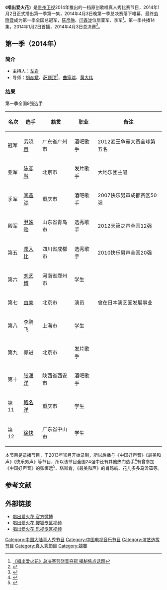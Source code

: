 {{Infobox television
| show_name            = 唱出爱火花 
| image                =  
| caption              =  
| show_name_2          =
| genre                = [[真人秀|真人秀]]、[[歌唱比赛|歌唱比赛]]
| creator              = 
| presenter            = 
| country              = [[中国大陆|中国大陆]]
| language             = [[普通话|普通话]]
| num_seasons          = 1
| location             =  
| network              = [[贵州卫视|贵州卫视]]
| first_aired          = 2014年1月2日
| last_aired           = 2014年4月3日
| related              = [[最美和声|最美和声]]<br>[[快乐男声|快乐男声]] 
}}
《'''唱出爱火花'''》是[[贵州卫视|贵州卫视]]2014年推出的一档原创歌唱真人秀比赛节目，2014年1月2日正式播出第一季第一集，2014年4月3日晚第一季总决赛落下帷幕，最终[[劳晓音|劳晓音]]成为第一季全国总冠军，[[陈彦融|陈彦融]]、[[闫鑫泷|闫鑫泷]]位居亚军、季军<ref>[http://news.xinhuanet.com/ent/2014-04/04/c_126357183.htm 《唱出爱火花》总决赛劳晓音夺冠 揭秘焦点话题]</ref>。第一季共播14集，2014年1月2日首播，2014年4月3日总决赛<ref>{{Cite web |url=http://www.letv.com/zongyi/91473.html |title=《唱出爱火花》全程赛视频 |accessdate=2014-05-09 |archive-date=2014-05-12 |archive-url=https://web.archive.org/web/20140512222515/http://www.letv.com/zongyi/91473.html |dead-url=no }}</ref>。
 
==第一季（2014年）==
=== 简介 ===
* 主持人：[[左岩|左岩]]
* 导师：[[胡彦斌|胡彦斌]]、[[萨顶顶|萨顶顶]]<ref>{{Cite web |url=http://ent.163.com/14/0327/10/9OBAB5MC00031GVS.html |title=《唱出爱火花》迎踢馆赛 胡彦斌萨顶顶闹翻离场 |accessdate=2014-05-09 |archive-date=2019-09-16 |archive-url=https://web.archive.org/web/20190916174953/http://ent.163.com/14/0327/10/9OBAB5MC00031GVS.html |dead-url=no }}</ref>、[[曲家瑞|曲家瑞]]、[[黄大炜|黄大炜]]

===结果===
第一季全国9强选手
{| class="wikitable"
|-
! 名次 !! 选手 !! 籍贯 !! 职业 !!备注 
|-
| 冠军 || [[劳晓音|劳晓音]] || 广东省广州市 || 酒吧歌手 ||2012麦王争霸大赛全球第五名
|-
| 亚军 || [[陈彦融|陈彦融]] || 北京市 || 发片歌手 ||大地乐团主唱
|-
| 季军 || [[闫鑫泷|闫鑫泷]] || 重庆市 || 酒吧歌手 || 2007快乐男声成都赛区50强
|-
| 殿军 || [[尹姝贻|尹姝贻]] || 山东省青岛市 || 选秀歌手 || 2012天籁之声全国12强 
|-
| 第五 || [[邓入比|邓入比]] || 四川省成都市 || 选秀歌手 || 2010快乐男声全国20强  
|-
| 第六 || [[刘艺博|刘艺博]] || 河南省郑州市 || 学生  ||  
|-
| 第七 || [[由美|由美]] || 北京市 || 演员 || 曾在日本演艺圈发展事业 
|-
| 第八 || 李鹏飞 || 上海市 || 学生  ||  
|-
| 第九 || 郭进 || 北京市 || 发片歌手  ||
|-
| 第十 || [[张潇洋|张潇洋]] || 陕西省西安市 || 酒吧歌手 || 
|-
| 第11 || [[鲍名洋|鲍名洋]] || 重庆市 || 学生 || 
|-
| 第12 || [[徐快|徐快]] || 广东省中山市 || 学生  ||   
|}

本节目是录播节目，于2013年10月开始录制，所以后播与《中国好声音》《最美和声》《快乐男声》等节目，所以该节目全国24强中还有其他热门选手<ref>{{Cite web |url=http://www.hunantv.com/p/20140113/1234335528.html |title=贵州卫视《唱出爱火花》竟成中小学生作文提高班 |accessdate=2014-05-09 |archive-date=2015-09-24 |archive-url=https://web.archive.org/web/20150924044215/http://www.hunantv.com/p/20140113/1234335528.html |dead-url=no }}</ref>有曾参加《中国好声音》的[[张恒远|张恒远]]<ref>{{Cite web |url=http://ent.ifeng.com/tv/news/zongyi/detail_2014_01/02/32659418_0.shtml |title=《唱出爱火花》被爆门槛高 曾“逼”走好声音亚军 |accessdate=2014-05-09 |archive-date=2019-09-16 |archive-url=https://web.archive.org/web/20190916174953/http://ent.ifeng.com/tv/news/zongyi/detail_2014_01/02/32659418_0.shtml |dead-url=no }}</ref>、[[塔斯肯|塔斯肯]]，《最美和声》的[[肖懿航|肖懿航]]、花儿多多[[马沂茹|马沂茹]]等。

== 参考文献 ==
{{Reflist}}

== 外部链接 ==
* [http://weibo.com/lovesongspark 唱出爱火花 官方微博]{{Wayback|url=http://weibo.com/lovesongspark |date=20140513013422 }}
* [http://tv.sohu.com/s2013/ccahh/ 唱出爱火花 搜狐专区视频]{{Wayback|url=http://tv.sohu.com/s2013/ccahh/ |date=20190920192756 }}
* [https://web.archive.org/web/20140512222515/http://www.letv.com/zongyi/91473.html 唱出爱火花 乐视专区视频]
{{贵州卫视电视节目}}
[[Category:中国大陆真人秀节目|Category:中国大陆真人秀节目]]
[[Category:中国电视音乐节目|Category:中国电视音乐节目]]
[[Category:演艺选拔节目|Category:演艺选拔节目]]
[[Category:真人秀節目|Category:真人秀節目]]
[[Category:競賽|Category:競賽]]